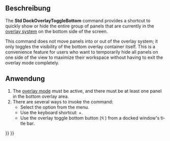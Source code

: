 <languages/>

{{Docnav/de
|[[Std_DockOverlayToggleTop/de|DockÜberlagernObenUmschalten]]
|[[Std_LinkSelectLinked/de|ZumVerknüpftenObjektGehen]]
|[[Std_View_Menu/de|Std Menü Ansicht]]
|IconL=Std_DockOverlayToggleTop.svg
|IconR=Std_LinkSelectLinked.svg
|IconC=Freecad.svg
}}

{{GuiCommand/de
|Name=Std DockOverlayToggleBottom
|Name/de=Std DockÜberlagernUntenUmschalten
|MenuLocation=Ansicht → Dock panel overlay → Unten umschalten
|Workbenches=Alle
|Shortcut={{KEY|Ctrl}}+{{KEY|Down}}
|Version=1.0
|SeeAlso=[[Std_DockOverlayToggleLeft/de|DockÜberlagernLinksUmschalten]], [[Std_DockOverlayToggleRight/de|DockÜberlagernRechtsUmschalten]], [[Std_DockOverlayToggleTop/de|DockÜberlagernObenUmschalten]], [[Std_DockOverlayAll/de|DockÜberlagernAlle]]
}}

<span id="Description"></span>
==Beschreibung==

<div lang="en" dir="ltr" class="mw-content-ltr">
The '''Std DockOverlayToggleBottom''' command provides a shortcut to quickly show or hide the entire group of panels that are currently in the [[Std_DockOverlayAll|overlay system]] on the bottom side of the screen.
</div>

<div lang="en" dir="ltr" class="mw-content-ltr">
This command does not move panels into or out of the overlay system; it only toggles the visibility of the bottom overlay container itself. This is a convenience feature for users who want to temporarily hide all panels on one side of the view to maximize their workspace without having to exit the overlay mode completely.
</div>

<span id="Usage"></span>
==Anwendung==

<div lang="en" dir="ltr" class="mw-content-ltr">
# The [[Std_DockOverlayAll|overlay mode]] must be active, and there must be at least one panel in the bottom overlay area.
# There are several ways to invoke the command:
#* Select the {{MenuCommand|View → Dock panel overlay → Toggle bottom}} option from the menu.
#* Use the keyboard shortcut: {{KEY|Ctrl}}+{{KEY|Down}}.
#* Use the overlay toggle bottom button ([[File:Std DockOverlayToggleBottom.svg|12x12px]]) from a docked window's title bar.
</div>


{{Docnav/de
|[[Std_DockOverlayToggleTop/de|DockÜberlagernObenUmschalten]]
|[[Std_LinkSelectLinked/de|ZumVerknüpftenObjektGehen]]
|[[Std_View_Menu/de|Std Menü Ansicht]]
|IconL=Std_DockOverlayToggleTop.svg
|IconR=Std_LinkSelectLinked.svg
|IconC=Freecad.svg
}}

{{Std_Base_navi{{#translation:}}}}
{{Userdocnavi{{#translation:}}}}